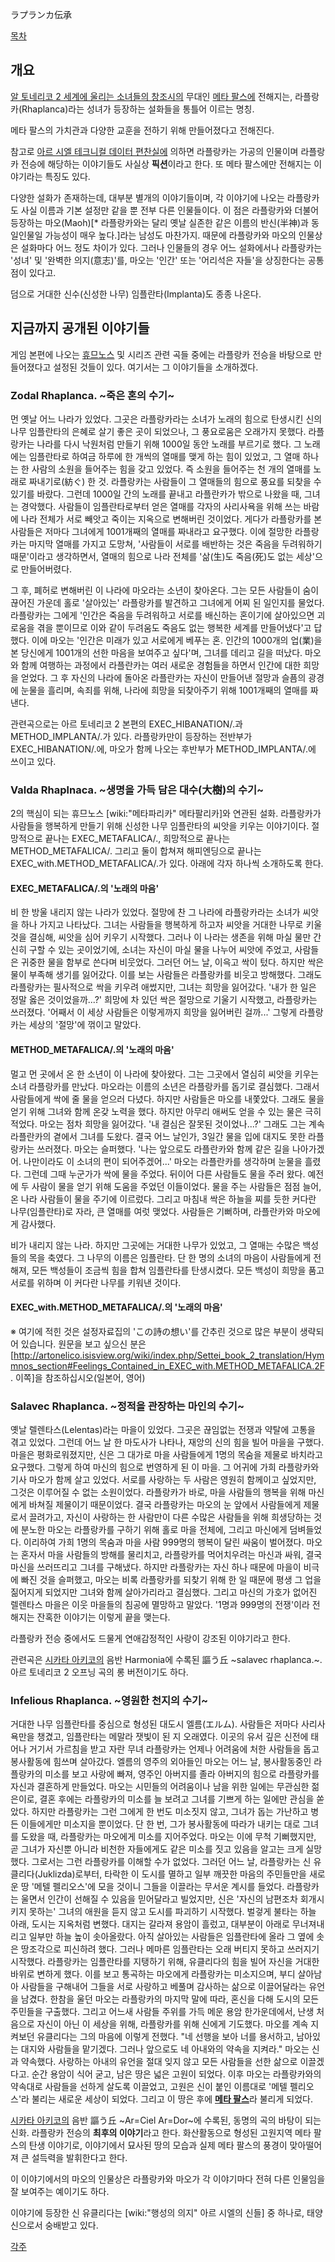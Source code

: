 ラプランカ伝承

[[목차]]

== 개요 ==
[[알 토네리코 2 세계에 울리는 소녀들의 창조시]]의 무대인 [[메타 팔스]]에 전해지는, 라플랑카(Rhaplanca)라는 성녀가 등장하는 설화들을 통틀어 이르는 명칭.

메타 팔스의 가치관과 다양한 교훈을 전하기 위해 만들어졌다고 전해진다.

참고로 [[아르 시엘 테크니컬 데이터 편찬실]]에 의하면 라플랑카는 가공의 인물이며 라플랑카 전승에 해당하는 이야기들도 사실상 '''픽션'''이라고 한다. 또 메타 팔스에만 전해지는 이야기라는 특징도 있다.

다양한 설화가 존재하는데, 대부분 별개의 이야기들이며, 각 이야기에 나오는 라플랑카도 사실 이름과 기본 설정만 같을 뿐 전부 다른 인물들이다. 이 점은 라플랑카와 더불어 등장하는 마오(Maoh)[* 라플랑카와는 달리 옛날 실존한 같은 이름의 반신(半神)과 동일인물일 가능성이 매우 높다.]라는 남성도 마찬가지. 때문에 라플랑카와 마오의 인물상은 설화마다 어느 정도 차이가 있다. 그러나 인물들의 경우 어느 설화에서나 라플랑카는 '성녀' 및 '완벽한 의지(意志)'를, 마오는 '인간' 또는 '어리석은 자들'을 상징한다는 공통점이 있다고.

덤으로 거대한 신수(신성한 나무) 임플란타(Implanta)도 종종 나온다.


== 지금까지 공개된 이야기들 ==
게임 본편에 나오는 [[휴므노스]] 및 시리즈 관련 곡들 중에는 라플랑카 전승을 바탕으로 만들어졌다고 설정된 것들이 있다. 여기서는 그 이야기들을 소개하겠다.

=== Zodal Rhaplanca. ~죽은 혼의 수기~ ===
먼 옛날 어느 나라가 있었다. 그곳은 라플랑카라는 소녀가 노래의 힘으로 탄생시킨 신의 나무 임플란타의 은혜로 살기 좋은 곳이 되었으나, 그 풍요로움은 오래가지 못했다. 라플랑카는 나라를 다시 낙원처럼 만들기 위해 1000일 동안 노래를 부르기로 했다. 그 노래에는 임플란타로 하여금 하루에 한 개씩의 열매를 맺게 하는 힘이 있었고, 그 열매 하나는 한 사람의 소원을 들어주는 힘을 갖고 있었다. 즉 소원을 들어주는 천 개의 열매를 노래로 짜내기로(紡ぐ) 한 것. 라플랑카는 사람들이 그 열매들의 힘으로 풍요를 되찾을 수 있기를 바랐다.
그런데 1000일 간의 노래를 끝내고 라플란카가 밖으로 나왔을 때, 그녀는 경악했다. 사람들이 임플란타로부터 얻은 열매를 각자의 사리사욕을 위해 쓰는 바람에 나라 전체가 서로 빼앗고 죽이는 지옥으로 변해버린 것이었다. 게다가 라플랑카를 본 사람들은 저마다 그녀에게 1001개째의 열매를 짜내라고 요구했다. 이에 절망한 라플랑카는 마지막 열매를 가지고 도망쳐, '사람들이 서로를 배반하는 것은 죽음을 두려워하기 때문'이라고 생각하면서, 열매의 힘으로 나라 전체를 '삶(生)도 죽음(死)도 없는 세상'으로 만들어버렸다.

그 후, 폐허로 변해버린 이 나라에 마오라는 소년이 찾아온다. 그는 모든 사람들이 숨이 끊어진 가운데 홀로 '살아있는' 라플랑카를 발견하고 그녀에게 어찌 된 일인지를 물었다. 라플랑카는 그에게 '인간은 죽음을 두려워하고 서로를 배신하는 혼이기에 살아있으면 괴로움을 겪을 뿐이므로 이와 같이 두려움도 죽음도 없는 행복한 세계를 만들어냈다'고 답했다. 이에 마오는 '인간은 미래가 있고 서로에게 베푸는 혼. 인간의 1000개의 업(業)을 본 당신에게 1001개의 선한 마음을 보여주고 싶다'며, 그녀를 데리고 길을 떠났다. 마오와 함께 여행하는 과정에서 라플란카는 여러 새로운 경험들을 하면서 인간에 대한 희망을 얻었다. 그 후 자신의 나라에 돌아온 라플란카는 자신이 만들어낸 절망과 슬픔의 광경에 눈물을 흘리며, 속죄를 위해, 나라에 희망을 되찾아주기 위해 1001개째의 열매를 짜낸다.


관련곡으로는 아르 토네리코 2 본편의 EXEC_HIBANATION/.과 METHOD_IMPLANTA/.가 있다. 라플랑카만이 등장하는 전반부가 EXEC_HIBANATION/.에, 마오가 함께 나오는 후반부가 METHOD_IMPLANTA/.에 쓰이고 있다.


=== Valda Rhaplnaca. ~생명을 가득 담은 대수(大樹)의 수기~ ===
2의 핵심이 되는 휴므노스 [wiki:"메타파리카" 메타팔리카]와 연관된 설화. 라플랑카가 사람들을 행복하게 만들기 위해 신성한 나무 임플란타의 씨앗을 키우는 이야기이다.
절망적으로 끝나는 EXEC_METAFALICA/., 희망적으로 끝나는 METHOD_METAFALICA/. 그리고 둘이 합쳐져 해피엔딩으로 끝나는 EXEC_with.METHOD_METAFALICA/.가 있다. 아래에 각자 하나씩 소개하도록 한다.

==== EXEC_METAFALICA/.의 '노래의 마음' ====
비 한 방울 내리지 않는 나라가 있었다. 절망에 찬 그 나라에 라플랑카라는 소녀가 씨앗을 하나 가지고 나타났다. 그녀는 사람들을 행복하게 하고자 씨앗을 거대한 나무로 키울 것을 결심해, 씨앗을 심어 키우기 시작했다. 그러나 이 나라는 생존을 위해 마실 물만 간신히 구할 수 있는 곳이었기에, 소녀는 자신이 마실 물을 나누어 씨앗에 주었고, 사람들은 귀중한 물을 함부로 쓴다며 비웃었다. 그러던 어느 날, 이윽고 싹이 텄다. 하지만 싹은 물이 부족해 생기를 잃어갔다. 이를 보는 사람들은 라플랑카를 비웃고 방해했다. 그래도 라플랑카는 필사적으로 싹을 키우려 애썼지만, 그녀는 희망을 잃어갔다. '내가 한 일은 정말 옳은 것이었을까...?' 희망에 차 있던 싹은 절망으로 기울기 시작했고, 라플랑카는 쓰러졌다. '어째서 이 세상 사람들은 이렇게까지 희망을 잃어버린 걸까...' 그렇게 라플랑카는 세상의 '절망'에 꺾이고 말았다.

==== METHOD_METAFALICA/.의 '노래의 마음' ====
멀고 먼 곳에서 온 한 소년이 이 나라에 찾아왔다. 그는 그곳에서 열심히 씨앗을 키우는 소녀 라플랑카를 만났다. 마오라는 이름의 소년은 라플랑카를 돕기로 결심했다. 그래서 사람들에게 싹에 줄 물을 얻으러 다녔다. 하지만 사람들은 마오를 내쫓았다. 그래도 물을 얻기 위해 그녀와 함께 온갖 노력을 했다. 하지만 아무리 애써도 얻을 수 있는 물은 극히 적었다. 마오는 점차 희망을 잃어갔다. '내 결심은 잘못된 것이었나...?' 그래도 그는 계속 라플란카의 곁에서 그녀를 도왔다.
결국 어느 날인가, 3일간 물을 입에 대지도 못한 라플랑카는 쓰러졌다. 마오는 슬퍼했다. '나는 앞으로도 라플란카와 함께 같은 길을 나아가겠어. 나만이라도 이 소녀의 편이 되어주겠어...' 마오는 라플란카를 생각하며 눈물을 흘렸다.
그런데 그때 누군가가 싹에 물을 주었다. 뒤이어 다른 사람들도 물을 주러 왔다. 예전에 두 사람이 물을 얻기 위해 도움을 주었던 이들이었다. 물을 주는 사람들은 점점 늘어, 온 나라 사람들이 물을 주기에 이르렀다. 그리고 마침내 싹은 하늘을 찌를 듯한 커다란 나무(임플란타)로 자라, 큰 열매를 여럿 맺었다. 사람들은 기뻐하며, 라플란카와 마오에게 감사했다.

비가 내리지 않는 나라. 하지만 그곳에는 거대한 나무가 있었고, 그 열매는 수많은 백성들의 목을 축였다. 그 나무의 이름은 임플란타. 단 한 명의 소녀의 마음이 사람들에게 전해져, 모든 백성들이 조금씩 힘을 합쳐 임플란타를 탄생시켰다. 모든 백성이 희망을 품고 서로를 위하며 이 커다란 나무를 키워낸 것이다.

==== EXEC_with.METHOD_METAFALICA/.의 '노래의 마음' ====
※ 여기에 적힌 것은 설정자료집의 'この詩の想い'를 간추린 것으로 많은 부분이 생략되어 있습니다. 원문을 보고 싶으신 분은 [http://artonelico.isisview.org/wiki/index.php/Settei_book_2_translation/Hymmnos_section#Feelings_Contained_in_EXEC_with.METHOD_METAFALICA.2F. 이쪽]을 참조하십시오(일본어, 영어)
{{{#red 빨간색 : EXEC_METAFALICA/.의 노래의 마음}}}
{{{#0000ff 파란색 : METHOD_METAFALICA/.의 노래의 마음}}}

{{{#red 비 한 방울 내리지 않는 나라가 있었다. 절망에 찬 그 나라에 라플랑카라는 소녀가 씨앗 하나를 가지고 나타났다. 소녀는 사람들을 행복하게 하고자 씨앗을 거대한 나무로 키울 것을 결심해, 씨앗을 심어 키우기 시작했다. 하지만 사람들은 이 나라에서 부족하고 귀한 물을 함부로 쓴다며 그녀를 비웃었다.}}}
{{{#red 그러던 어느 날...}}}
{{{#0000ff 멀고 먼 곳에서 온 한 소년이 이 나라에 나타났다. 소년은 그곳에서 열심히 씨앗을 키우는 소녀 라플랑카를 만났다. 마오라는 이름의 이 소년은 라플랑카를 돕기로 결심했다.}}}
{{{#red 이윽고 싹이 텄다. 하지만 싹은 물이 부족해 생기를 잃어갔다.}}} {{{#0000ff 마오는 사람들에게 물을 얻으러 다녔다.}}} {{{#red 사람들은 라플란카를 손가락질하며 비웃었다.}}} {{{#0000ff 사람들은 물을 얻으려는 마오를 쫓아냈다.}}} {{{#red 그래도 라플랑카는 싹을 키우려 필사적으로 애썼다.}}} {{{#0000ff 마오도 물을 얻기 위해 그녀와 함께 온갖 노력을 했다. 하지만 얻을 수 있는 물은 극히 적었다.}}}
{{{#red 희망이 가득했던 싹은 절망으로 기울기 시작했다. 라플란카는 생각했다. '내가 한 일은 정말 옳은 것이었을까...?'}}} {{{#0000ff 마오는 희망을 잃어갔다. '내 결심은 틀린 것이었나...?' 그래도 마오는 계속 라플란카의 곁에서 그녀를 도왔다.}}}
{{{#red 그리고 라플랑카는 쓰러졌다.}}} {{{#0000ff 어느 날인가, 3일간 물을 입에 대지도 못해 쓰러진 것이었다.}}} {{{#red '어째서 이 세상 사람들은 이렇게까지 희망을 잃어버린 걸까...'}}} {{{#0000ff 마오는 슬퍼했다. '나는 앞으로도 라플란카와 함께 같은 길을 나아가겠어. 나만이라도 이 소녀의 편이 되어주겠어...'}}} {{{#red 소녀는 이 세상의 '절망'에 꺾이고 말았다.}}} {{{#0000ff 마오는 그런 라플란카를 생각하며 눈물을 흘렸다.}}}
{{{#0000ff 그런데 그때 누군가가  다가와 싹에 물을 주었다. 뒤이어 다른 사람들도 물을 주러 왔다. 예전에 두 사람이 물을 얻기 위해 도움을 주었던 이들이었다. 물을 주는 사람들은 점점 늘어, 온 나라 사람들이 물을 주기에 이르렀다. 그리고 마침내 싹은 하늘을 찌를 듯한 커다란 나무(임플란타)로 자라, 커다란 열매를 여럿 맺었다. 사람들은 기뻐하며, 라플란카와 마오에게 감사했다.}}}

{{{#0000ff 비가 내리지 않는 나라. 하지만 그곳에는 거대한 나무가 있었고, 그 열매는 수많은 백성들의 목을 축였다. 그 나무의 이름은 임플란타. 단 한 명의 소녀의 마음이 사람들에게 전해져, 모든 백성들이 조금씩 힘을 합쳐 임플란타를 탄생시켰다. 모든 백성이 희망을 품고 서로를 위하며 이 커다란 나무를 키워낸 것이다.}}}


=== Salavec Rhaplanca. ~정적을 관장하는 마인의 수기~ ===
옛날 렐렌타스(Lelentas)라는 마을이 있었다. 그곳은 끊임없는 전쟁과 약탈에 고통을 겪고 있었다. 그런데 어느 날 한 마도사가 나타나, 재앙의 신의 힘을 빌어 마을을 구했다. 마을은 평화로워졌지만, 신은 그 대가로 마을 사람들에게 1명의 목숨을 제물로 바치라고 요구했다.
그렇게 하여 마신의 힘으로 번영하게 된 이 마을. 그 어귀에 가희 라플랑카와 기사 마오가 함께 살고 있었다. 서로를 사랑하는 두 사람은 영원히 함께이고 싶었지만, 그것은 이루어질 수 없는 소원이었다. 라플랑카가 바로, 마을 사람들의 행복을 위해 마신에게 바쳐질 제물이기 때문이었다.
결국 라플랑카는 마오의 눈 앞에서 사람들에게 제물로서 끌려가고, 자신이 사랑하는 한 사람만이 다른 수많은 사람들을 위해 희생당하는 것에 분노한 마오는 라플랑카를 구하기 위해 홀로 마을 전체에, 그리고 마신에게 덤벼들었다.
이리하여 가희 1명의 목숨과 마을 사람 999명의 행복이 달린 싸움이 벌어졌다. 마오는 혼자서 마을 사람들의 방해를 물리치고, 라플랑카를 먹어치우려는 마신과 싸워, 결국 마신을 쓰러뜨리고 그녀를 구해냈다.
하지만 라플랑카는 자신 하나 때문에 마을이 비극에 빠진 것을 슬퍼했고, 마오는 비록 라플랑카를 되찾기 위해 한 일 때문에 평생 그 업을 짊어지게 되었지만 그녀와 함께 살아가리라고 결심했다. 그리고 마신의 가호가 없어진 렐렌타스 마을은 이웃 마을들의 침공에 멸망하고 말았다.
'1명과 999명의 전쟁'이라 전해지는 잔혹한 이야기는 이렇게 끝을 맺는다.

라플랑카 전승 중에서도 드물게 연애감정적인 사랑이 강조된 이야기라고 한다.

관련곡은 [[시카타 아키코]]의 음반 Harmonia에 수록된 謳う丘 ~salavec rhaplanca.~. 아르 토네리코 2 오프닝 곡의 롱 버전이기도 하다.

=== Infelious Rhaplanca. ~영원한 천지의 수기~ ===
거대한 나무 임플란타를 중심으로 형성된 대도시 엘름(エルム). 사람들은 저마다 사리사욕만을 챙겼고, 임플란타는 메말라 잿빛이 된 지 오래였다. 이곳의 유서 깊은 신전에 태어나 거기서 가르침을 받고 자란 무녀 라플랑카는 언제나 어려움에 처한 사람들을 돕고 봉사활동에 힘쓰며 살아갔다.
엘름의 영주의 외아들인 마오는 어느 날, 봉사활동중인 라플랑카의 미소를 보고 사랑에 빠져, 영주인 아버지를 졸라 아버지의 힘으로 라플랑카를 자신과 결혼하게 만들었다.
마오는 시민들의 어려움이나 남을 위한 일에는 무관심한 젊은이로, 결혼 후에는 라플랑카의 미소를 늘 보려고 그녀를 기쁘게 하는 일에만 관심을 쏟았다. 하지만 라플랑카는 그런 그에게 한 번도 미소짓지 않고, 그녀가 돕는 가난하고 병든 이들에게만 미소지을 뿐이었다. 단 한 번, 그가 봉사활동에 따라가 내키는 대로 그녀를 도왔을 때, 라플랑카는 마오에게 미소를 지어주었다. 마오는 이에 무척 기뻐했지만, 곧 그녀가 자신뿐 아니라 비천한 자들에게도 같은 미소를 짓고 있음을 알고는 크게 실망했다. 그로서는 그런 라플랑카를 이해할 수가 없었다.
그러던 어느 날, 라플랑카는 신 유클리다(Juklizda)로부터, 타락한 이 도시를 멸하고 일부 깨끗한 마음의 주민들만을 새로운 땅 '메텔 펠리오스'에 모을 것이니 그들을 이끌라는 무서운 계시를 들었다. 라플랑카는 울면서 인간이 선해질 수 있음을 믿어달라고 빌었지만, 신은 '자신의 남편조차 회개시키지 못하는' 그녀의 애원을 듣지 않고 도시를 파괴하기 시작했다.
벌겋게 불타는 하늘 아래, 도시는 지옥처럼 변했다. 대지는 갈라져 용암이 흘렀고, 대부분이 아래로 무너져내리고 일부만 하늘 높이 솟아올랐다. 아직 살아있는 사람들은 임플란타에 올라 그 옆에 솟은 땅조각으로 피신하려 했다. 그러나 메마른 임플란타는 오래 버티지 못하고 쓰러지기 시작했다. 라플랑카는 임플란타를 지탱하기 위해, 유클리다의 힘을 빌어 자신을 거대한 바위로 변하게 했다. 이를 보고 통곡하는 마오에게 라플랑카는 미소지으며, 부디 살아남아 사람들을 구해내어 그들을 서로 사랑하고 베풀며 감사하는 삶으로 이끌어달라는 유언을 남겼다.
한참을 울던 마오는 라플랑카의 마지막 말에 따라, 혼신을 다해 도시의 모든 주민들을 구출했다. 그리고 어느새 사람들 주위를 가득 메운 용암 한가운데에서, 난생 처음으로 자신이 아닌 이 세상을 위해, 라플랑카를 위해 신에게 기도했다.
마오를 계속 지켜보던 유클리다는 그의 마음에 이렇게 전했다. "네 선행을 보아 너를 용서하고, 남아있는 대지와 사람들을 맡기겠다. 그러나 앞으로도 네 아내와의 약속을 지켜라." 마오는 신과 약속했다. 사랑하는 아내의 유언을 절대 잊지 않고 모든 사람들을 선한 삶으로 이끌겠다고.
순간 용암이 식어 굳고, 남은 땅은 넓은 고원이 되었다.
이후 마오는 라플랑카와의 약속대로 사람들을 선하게 살도록 이끌었고, 고원은 신이 붙인 이름대로 '메텔 펠리오스'라 불리는 새로운 세상이 되었다. 그리고 이 땅은 후에 '''[[메타 팔스]]'''라 불리게 되었다.


[[시카타 아키코]]의 음반 謳う丘 ~Ar=Ciel Ar=Dor~에 수록된, 동명의 곡의 바탕이 되는 신화. 라플랑카 전승의 '''최후의 이야기'''라고 한다. 화산활동으로 형성된 고원지역 메타 팔스의 탄생 이야기로, 이야기에서 묘사된 땅의 모습과 실제 메타 팔스의 풍경이 맞아떨어져 큰 설득력을 발휘한다고 한다.

이 이야기에서의 마오의 인물상은 라플랑카와 마오가 각 이야기마다 전혀 다른 인물임을 잘 보여주는 예이기도 하다.

이야기에 등장한 신 유클리다는 [wiki:"행성의 의지" 아르 시엘의 신들] 중 하나로, 태양신으로서 숭배받고 있다.


[[각주]]
